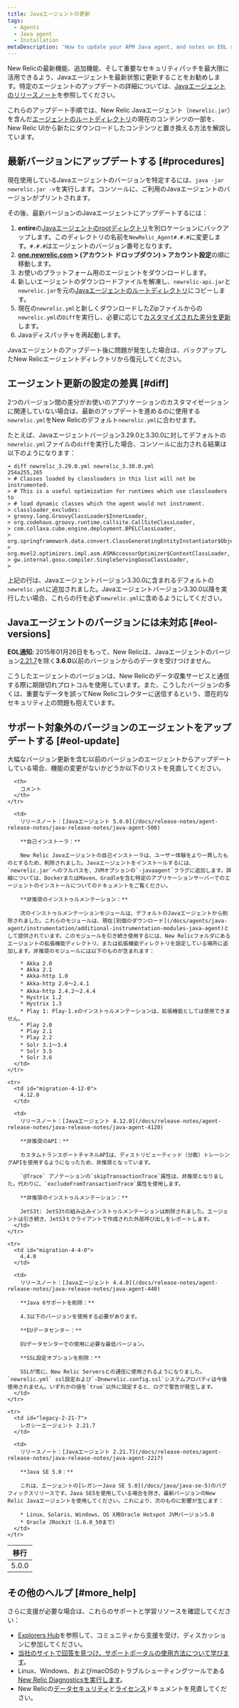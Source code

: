 ```yaml
---
title: Javaエージェントの更新
tags:
  - Agents
  - Java agent
  - Installation
metaDescription: 'How to update your APM Java agent, and notes on EOL support for early agent versions.'
---
```


New Relicの最新機能、追加機能、そして重要なセキュリティパッチを最大限に活用できるよう、Javaエージェントを最新状態に更新することをお勧めします。特定のエージェントのアップデートの詳細については、[Javaエージェントのリリースノート](/docs/release-notes/agent-release-notes/java-release-notes)を参照してください。

これらのアップデート手順では、New Relic Javaエージェント（`newrelic.jar`）を含んだ[エージェントのルートディレクトリ](/docs/agents/manage-apm-agents/troubleshooting/find-agent-root-directory#java-agent)の現在のコンテンツの一部を、New Relic UIから新たにダウンロードしたコンテンツと置き換える方法を解説しています。

## 最新バージョンにアップデートする [#procedures]

現在使用しているJavaエージェントのバージョンを特定するには、`java -jar newrelic.jar -v`を実行します。コンソールに、ご利用のJavaエージェントのバージョンがプリントされます。

その後、最新バージョンのJavaエージェントにアップデートするには：

1. **entire**の[Javaエージェントのrootディレクトリ](/docs/agents/manage-apm-agents/troubleshooting/find-agent-root-directory#java-agent)を別ロケーションにバックアップします。このディレクトリの名前を`NewRelic_Agent#.#.#`に変更します。`#.#.#`はエージェントのバージョン番号となります。
2. **[one.newrelic.com](https://one.newrelic.com) > (アカウント ドロップダウン) > アカウント設定**の順に移動します。
3. お使いのプラットフォーム用のエージェントをダウンロードします。
4. 新しいエージェントのダウンロードファイルを解凍し、`newrelic-api.jar`と`newrelic.jar`を元の[Javaエージェントのルートディレクトリ](/docs/agents/manage-apm-agents/troubleshooting/find-agent-root-directory#java-agent)にコピーします。
5. 現在の`newrelic.yml`と新しくダウンロードしたZipファイルからの`newrelic.yml`の`Diff`を実行し、必要に応じて[カスタマイズされた差分を更新](#diff)します。
6. Javaディスパッチャを再起動します。

Javaエージェントのアップデート後に問題が発生した場合は、バックアップしたNew Relicエージェントディレクトリから復元してください。

## エージェント更新の設定の差異 [#diff]

2つのバージョン間の差分がお使いのアプリケーションのカスタマイゼーションに関連していない場合は、最新のアップデートを進めるのに使用する`newrelic.yml`をNew Relicのデフォルト`newrelic.yml`に合わせます。

たとえば、Javaエージェントバージョン3.29.0と3.30.0に対してデフォルトの`newrelic.yml`ファイルの`diff`を実行した場合、コンソールに出力される結果は以下のようになります：

```
➜ diff newrelic_3.29.0.yml newrelic_3.30.0.yml
254a255,265
> # Classes loaded by classloaders in this list will not be instrumented.
> # This is a useful optimization for runtimes which use classloaders to
> # load dynamic classes which the agent would not instrument.
> classloader_excludes:
> groovy.lang.GroovyClassLoader$InnerLoader,
> org.codehaus.groovy.runtime.callsite.CallSiteClassLoader,
> com.collaxa.cube.engine.deployment.BPELClassLoader,
> org.springframework.data.convert.ClassGeneratingEntityInstantiator$ObjectInstantiatorClassGenerator,
> org.mvel2.optimizers.impl.asm.ASMAccessorOptimizer$ContextClassLoader,
> gw.internal.gosu.compiler.SingleServingGosuClassLoader,
>
```

上記の行は、Javaエージェントバージョン3.30.0に含まれるデフォルトの`newrelic.yml`に追加されました。Javaエージェントバージョン3.30.0以降を実行したい場合、これらの行を必ず`newrelic.yml`に含めるようにしてください。

## Javaエージェントのバージョンには未対応 [#eol-versions]

**EOL通知:** 2015年01月26日をもって、New Relicは、Javaエージェントのバージョン[2.21.7](#legacy-2-21-7)を除く**3.6.0**以前のバージョンからのデータを受けつけません。

こうしたエージェントのバージョンは、New Relicのデータ収集サービスと通信する際に期限切れプロトコルを使用しています。また、こうしたバージョンの多くは、重要なデータを誤ってNew Relicコレクターに送信するという、潜在的なセキュリティ上の問題も抱えています。

## サポート対象外のバージョンのエージェントをアップデートする [#eol-update]

<Callout variant="important">
  大幅なバージョン更新を含む以前のバージョンのエージェントからアップデートしている場合、機能の変更がないかどうか以下のリストを見直してください。
</Callout>

<table>
  <thead>
    <tr>
      <th style={{ width: "200px" }}>
        移行
      </th>

      <th>
        コメント
      </th>
    </tr>
  </thead>

  <tbody>
    <tr>
      <td id="migration-5-0-0">
        5.0.0
      </td>

      <td>
        リリースノート：[Javaエージェント 5.0.0](/docs/release-notes/agent-release-notes/java-release-notes/java-agent-500)

        **自己インストーラ：**

        New Relic Javaエージェントの自己インストーラは、ユーザー体験をより一貫したものとするため、削除されました。Javaエージェントをインストールするには、`newrelic.jar`へのフルパスを、JVMオプションの`-javaagent`フラグに追加します。詳細については、DockerまたはMaven、Gradleを含む特定のアプリケーションサーバーでのエージェントのインストールについてのドキュメントをご覧ください。

        **非推奨のインストゥルメンテーション：**

        次のインストゥルメンテーションモジュールは、デフォルトのJavaエージェントから削除されました。これらのモジュールは、現在[別個のダウンロード](/docs/agents/java-agent/instrumentation/additional-instrumentation-modules-java-agent)として提供されています。このモジュールを引き続き使用するには、New Relicフォルダにあるエージェントの拡張機能ディレクトリ、または拡張機能ディレクトリを設定している場所に追加します。非推奨のモジュールには以下のものが含まれます：

        * Akka 2.0
        * Akka 2.1
        * Akka-http 1.0
        * Akka-http 2.0～2.4.1
        * Akka-http 2.4.2～2.4.4
        * Hystrix 1.2
        * Hystrix 1.3
        * Play 1: Play-1.xのインストゥルメンテーションは、拡張機能としては使用できません。
        * Play 2.0
        * Play 2.1
        * Play 2.2
        * Solr 3.1～3.4
        * Solr 3.5
        * Solr 3.6
      </td>
    </tr>

    <tr>
      <td id="migration-4-12-0">
        4.12.0
      </td>

      <td>
        リリースノート：[Javaエージェント 4.12.0](/docs/release-notes/agent-release-notes/java-release-notes/java-agent-4120)

        **非推奨のAPI：**

        カスタムトランスポートチャネルAPIは、ディストリビューティッド（分散）トレーシングAPIを使用するようになったため、非推奨となっています。

        `@Trace` アノテーションの`skipTransactionTrace`属性は、非推奨となりました。代わりに、`excludeFromTransactionTrace`属性を使用します。

        **非推奨のインストゥルメンテーション：**

        JetS3t: JetS3tの組み込みインストゥルメンテーションは削除されました。エージェントは引き続き、JetS3ｔクライアントで作成された外部呼び出しをレポートします。
      </td>
    </tr>

    <tr>
      <td id="migration-4-4-0">
        4.4.0
      </td>

      <td>
        リリースノート：[Javaエージェント 4.4.0](/docs/release-notes/agent-release-notes/java-release-notes/java-agent-440)

        **Java 6サポートを削除：**

        4.3以下のバージョンを使用する必要があります。

        **EUデータセンター：**

        EUデータセンターでの使用に必要な最低バージョン。

        **SSL設定オプションを削除：**

        SSLが常に、New Relic Serversとの通信に使用されるようになりました。`newrelic.yml` ssl設定および`-Dnewrelic.config.ssl`システムプロパティは今後使用されません。いずれかの値を`true`以外に設定すると、ログで警告が発生します。
      </td>
    </tr>

    <tr>
      <td id="legacy-2-21-7">
        レガシーエージェント 2.21.7
      </td>

      <td>
        リリースノート：[Javaエージェント 2.21.7](/docs/release-notes/agent-release-notes/java-release-notes/java-agent-2217)

        **Java SE 5.0：**

        これは、エージェントの[レガシーJava SE 5.0](/docs/java/java-se-5)のバグフィックスリリースです。Java SE5を使用している場合を除き、最新バージョンのNew Relic Javaエージェントを使用してください。これにより、次のものに影響が生じます：

        * Linux、Solaris、Windows、OS X用Oracle Hotspot JVMバージョン5.0
        * Oracle JRockit（1.6.0_50まで）
      </td>
    </tr>
  </tbody>
</table>

## その他のヘルプ [#more_help]

さらに支援が必要な場合は、これらのサポートと学習リソースを確認してください：

* [Explorers Hub](https://discuss.newrelic.com/)を参照して、コミュニティから支援を受け、ディスカッションに参加してください。
* [当社のサイトで回答を見つけ、サポートポータルの使用方法について学びます](/docs/using-new-relic/welcome-new-relic/get-started/find-help-use-support-portal)。
* Linux、Windows、およびmacOSのトラブルシューティングツールである[New Relic Diagnosticsを実行します](/docs/using-new-relic/cross-product-functions/troubleshooting/new-relic-diagnostics)。
* New Relicの[データセキュリティ](/docs/security)と[ライセンス](/docs/licenses)ドキュメントを見直してください。
